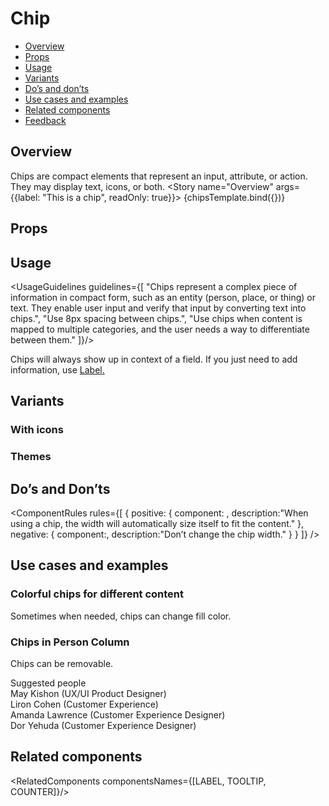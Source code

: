 
<Meta title="Components/Chips" component={Chips} />

<!--- Component template -->


<!--- Component documentation -->

# Chip
- [Overview](#overview)
- [Props](#props)
- [Usage](#usage)
- [Variants](#variants)
- [Do’s and don’ts](#dos-and-donts)
- [Use cases and examples](#use-cases-and-examples)
- [Related components](#related-components)
- [Feedback](#feedback)

## Overview
Chips are compact elements that represent an input, attribute, or action. They may display text, icons, or both.
<Canvas>
  <Story name="Overview"
        args={{label: "This is a chip", readOnly: true}}>
    {chipsTemplate.bind({})}
  </Story>
</Canvas>

## Props
<ArgsTable of={Chips} />

## Usage
<UsageGuidelines guidelines={[
  "Chips represent a complex piece of information in compact form, such as an entity (person, place, or thing) or text. They enable user input and verify that input by converting text into chips.",
  "Use 8px spacing between chips.",
  "Use chips when content is mapped to multiple categories, and the user needs a way to differentiate between them."
]}/>

<Tip>Chips will always show up in context of a field. If you just need to add information, use <a href="/docs/components-buttons-label--overview"> Label.</a></Tip>

## Variants
### With icons
<Canvas>
  <Story name="With icons">
    <Chips label="Chip with left icon" leftIcon={Email} readOnly /> 
    <Chips label="Chip with right icon" rightIcon={Email} readOnly /> 
  </Story>
</Canvas>

### Themes
<Canvas>
  <Story name="Themes">
    <Chips label="This is a long chip" /> 
    <Chips label="Chip negative" color={Chips.colors.NEGATIVE} /> 
    <Chips label="Chip positive" color={Chips.colors.POSITIVE} /> 
    <Chips label="Disabled" disabled /> 
  </Story>
</Canvas>

## Do’s and Don’ts
<ComponentRules
  rules={[
    {
      positive: {
        component: <Chips label="Jason Tal" readOnly />,
        description:"When using a chip, the width will automatically size itself to fit the content."
      },
      negative: {
        component:<Chips label="This is a chip" className="monday-style-story-chips_chip-padding" readOnly />,
        description:"Don’t change the chip width."
      }
    }
  ]}
/>

## Use cases and examples
### Colorful chips for different content
Sometimes when needed, chips can change fill color. 
<Canvas>
 <Story name="Colorful chips for different content">
    <DialogContentContainer className="monday-style-story-chips_search-bar">
      <div className="monday-style-story-chips_item"><Chips label="January" color={Chips.colors.POSITIVE} /></div>
      <Search />
      <div className="monday-style-story-chips_item"><Chips label="August" readOnly color={Chips.colors.LIPSTICK} /></div>
      <div className="monday-style-story-chips_item"><Chips label="April" readOnly color={Chips.colors.BUBBLE} /></div>
      <div className="monday-style-story-chips_item"><Chips label="March" readOnly color={Chips.colors.EGG_YOLK} /></div>
    </DialogContentContainer>
  </Story>
</Canvas>

### Chips in Person Column
Chips can be removable.
<Canvas>
 <Story name="Chips in Person Column">
    <DialogContentContainer className="monday-style-story-chips_search-bar">
      <Search placeholder="Search names, positions, or a team" />
      <div className="monday-style-story-chips_inline-container">
        <Chips label="Esther Schanler" />
        <Chips label="Itai Shabtai" />
      </div>
      <div className="monday-style-story-chips_lable">Suggested people</div>
      <div className="monday-style-story-chips_search">
        <div className="monday-style-story-chips_inline-container">
          <Avatar size={Avatar.sizes.MEDIUM} src={person1} type={Avatar.types.IMG} />
          <span className="monday-style-story-chips_name">May Kishon  <span>(UX/UI Product Designer)</span></span>
        </div>
        <div className="monday-style-story-chips_inline-container">
          <Avatar size={Avatar.sizes.MEDIUM} backgroundColor={Avatar.colors.DARK_PURPLE} text="LC" type={Avatar.types.TEXT} />
          <span className="monday-style-story-chips_name">Liron Cohen  <span>(Customer Experience)</span></span>
        </div>
        <div className="monday-style-story-chips_inline-container">
          <Avatar size={Avatar.sizes.MEDIUM} text="DY" type={Avatar.types.TEXT} />
          <span className="monday-style-story-chips_name">Amanda Lawrence  <span>(Customer Experience Designer)</span></span>
        </div>
        <div className="monday-style-story-chips_inline-container">
          <Avatar size={Avatar.sizes.MEDIUM} src={person1} type={Avatar.types.IMG} />
          <span className="monday-style-story-chips_name">Dor Yehuda  <span>(Customer Experience Designer)</span></span>
        </div>
      </div>
    </DialogContentContainer>
  </Story>
</Canvas>

## Related components
<RelatedComponents componentsNames={[LABEL, TOOLTIP, COUNTER]}/>
